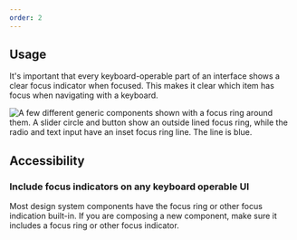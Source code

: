 ```yaml
---
order: 2
---
```


## Usage

It's important that every keyboard-operable part of an interface shows a clear focus indicator when
focused. This makes it clear which item has focus when navigating with a keyboard.

![A few different generic components shown with a focus ring around them. A slider circle and button show an outside lined focus ring, while the radio and text input have an inset focus ring line. The line is blue.](./images/focus-ring-asset.png)

## Accessibility

### Include focus indicators on any keyboard operable UI

Most design system components have the focus ring or other focus indication built-in. If you are
composing a new component, make sure it includes a focus ring or other focus indicator.
